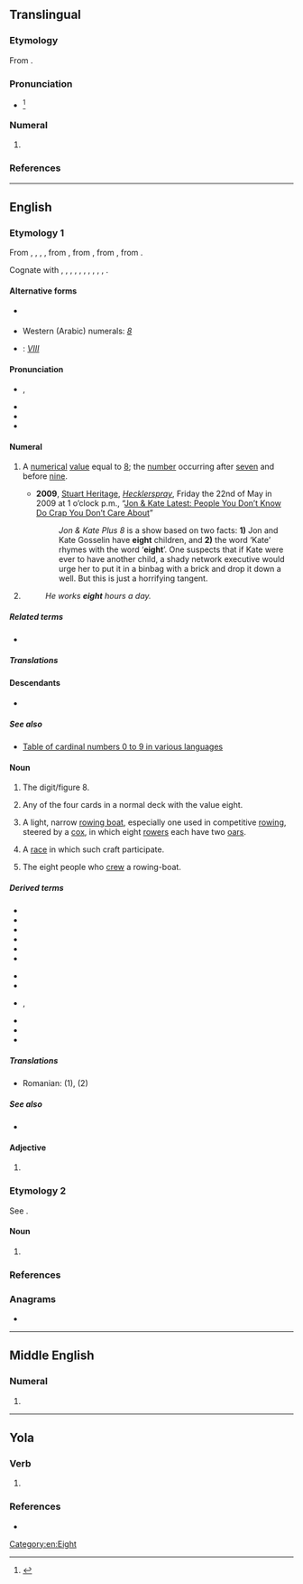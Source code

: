 ==Translingual==

===Etymology===
From {{der|mul|en|eight}}.

===Pronunciation===
* {{IPA|mul|/eɪt/}}<ref>{{cite book|url=https://www.icao.int/Meetings/anconf12/Document%20Archive/AN10_V2_cons%5B1%5D.pdf|title=Annex 10 to the Convention on International Civil Aviation: Aeronautical Telecommunications; Volume II Communication Procedures including those with PANS status|page=§5.2.1.4.3.1|publisher=International Civil Aviation Organization|edition=6th|date=October 2001|access-date=23 January 2019|archive-url=https://web.archive.org/web/20190331002913/https://www.icao.int/Meetings/anconf12/Document%20Archive/AN10_V2_cons%5B1%5D.pdf|archive-date=31 March 2019|url-status=live}}</ref>

===Numeral===
{{head|mul|numeral}}

# {{phonetic alphabet|NATO/ICAO=1|num=1|8}}
#: {{syn|mul|oktoeight|qq1=ITU/IMO}}

===References===
<references/>

----

==English==
{{wikipedia}}
{{number box|en|8}}

===Etymology 1===
From {{inh|en|enm|eighte}}, {{m|enm|aught}}, {{m|enm|eahte}}, {{m|enm|ahte}}, from {{inh|en|ang|eahta}}, from {{inh|en|gmw-pro|*ahtō}}, from {{inh|en|gem-pro|*ahtōu}}, from {{inh|en|ine-pro|*oḱtṓw}}.

Cognate with {{cog|sco|aucht||eight}}, {{cog|fy|acht||eight}}, {{cog|nl|acht||eight}}, {{cog|nds|acht||eight}}, {{cog|de|acht||eight}}, {{cog|no|åtte||eight}}, {{cog|sv|åtta||eight}}, {{cog|is|átta||eight}}, {{cog|la|octo||eight}}, {{cog|grc|ὀκτώ}}, {{cog|ga|ocht||eight}}.

====Alternative forms====
* {{l|en|aught}} {{qualifier|Scotland|archaic, rare}}
* Western (Arabic) numerals: ''[[8]]''
* {{w|Roman numerals}}: ''[[VIII]]''

====Pronunciation====
* {{a|RP|GenAm}} {{enPR|āt}}, {{IPA|en|/eɪt/}}
* {{audio|en|en-us-eight.ogg|Audio (US)}}
* {{rhymes|en|eɪt|s=1}}
* {{homophones|en|ait|ate|eyot}}

====Numeral====
{{head|en|numeral}}

# {{cln|en|cardinal numbers}} A [[numerical]] [[value]] equal to [[8]]; the [[number]] occurring after [[seven]] and before [[nine]].
#* '''2009''', [http://www.hecklerspray.com/author/stuart-heritage Stuart Heritage], ''[http://www.hecklerspray.com/ Hecklerspray]'', Friday the 22nd of May in 2009 at 1 o’clock p.m., “[http://www.hecklerspray.com/jon-kate-latest-people-you-dont-know-do-crap-you-dont-care-about/200934378.php Jon & Kate Latest: People You Don’t Know Do Crap You Don’t Care About]”
#*: ''Jon & Kate Plus 8'' is a show based on two facts: '''1)''' Jon and Kate Gosselin have '''eight''' children, and '''2)''' the word ‘Kate’ rhymes with the word ‘'''eight'''’. One suspects that if Kate were ever to have another child, a shady network executive would urge her to put it in a binbag with a brick and drop it down a well. But this is just a horrifying tangent.
# {{n-g|Describing a [[group]] or [[set]] with eight [[element]]s.}}
#: ''He works '''eight''' hours a day.''

=====Related terms=====
* {{l|en|eighth}}

=====Translations=====
{{trans-top|cardinal number 8}}{{multitrans|data=
* Aari: {{tt|aiw|qaskén-tamars}}
* Abaza: {{tt|abq|агӏба|alt=агIба}}
* Abkhaz: {{tt|ab|ааба|sc=Cyrl}}
* Adyghe: {{tt|ady|и}}
* Afar: {{t|aa|bacaar}}
* Afrikaans: {{tt|af|ag}}, {{tt+|af|agt}}
* Ainu: {{tt|ain|ツ゜ペサン|tr=tupesan}}
* Aiton: {{t-needed|aio}}
* Aklanon: {{tt|akl|waeo}}
* Albanian: {{tt+|sq|tetë}}
* Alutiiq: {{tt|ems|inglulgen}}
* American Sign Language: [[Image:LSQ 8.jpg|30px]]
* Amharic: {{tt+|am|ስምንት}} (numeral: {{tt|am|፰}})
* Apache:
*: Western Apache: {{tt|apw|tsebīī}}
* Arabic: {{tt+|ar|ثَمَانِيَة}} (numeral: {{tt|ar|٨}})
*: Egyptian Arabic: {{tt|arz|تمانية|tr=tamāniyya|sc=Arab}}
*: Hijazi Arabic: {{t|acw|ثَمَنْية|f|tr=tamanya}}, {{t|acw|تمنية|tr=tamanya}}
* Aragonese: {{tt|an|ueito}}, {{tt|an|ueit}}
* Aramaic:
*: Classical Syriac: {{tt|syc|ܬܡܢܝܐ|m|tr=təmānyā}}, {{tt|syc|ܬܡܢܐ|f|tr=təmānē}}
*: Jewish Babylonian Aramaic: {{tt|arc|תְּמַנְיָא|m|tr=təmanyā|sc=Hebr}}, {{tt|arc|תְּמָנֵא|f|tr=təmānē|sc=Hebr}}
*: Western Neo-Aramaic: {{tt|amw|ܬܡܢܝܐ|m|tr=ṯmōnya}}, {{tt|amw|ܬܡܢ|f|tr=ṯmōn}}
*: Assyrian Neo-Aramaic: {{tt|aii|ܬܡܲܢܝܵܐ|tr=tmānya}}
* Archi: {{tt|aqc|мекье}}
* Argobba: {{t|agj|ስምንት|tr=semment}}
* Armenian: {{tt+|hy|ութ}}
*: Old Armenian: {{tt|xcl|ութ}}
* Aromanian: {{tt|rup|optu}}
* Assamese: {{tt|as|আঠ}}
* Asturian: {{tt+|ast|ocho}}
* Atong (India): {{t|aot|chatgyk}}
* Avar: {{tt|av|микьго}}
* Aymara: {{tt|ay|kimsaqallqu}}
* Azerbaijani: {{tt+|az|səkkiz}}
* Bactrian: {{tt|xbc|αταο}}
* Balinese: {{tt|ban|kutus}}
* Banjarese: {{tt|bjn|dalapan}}
* Bashkir: {{tt|ba|һигеҙ}}
* Basque: {{tt+|eu|zortzi}}
* Bassa: {{tt|bsq|mɛ̀nɛ̌ìn-tã}}
* Belarusian: {{tt|be|во́сем}}, {{qualifier|collective}} {{tt|be|васьмёра}}
* Bengali: {{tt|bn|আট|sc=Beng}} (numeral: [[৮]])
* Bikol Central: {{tt+|bcl|walo}}
* Breton: {{tt+|br|eizh}}
* Brunei Malay: {{tt|kxd|lapan}}
* Budukh: {{tt|bdk|мийид}}
* Bulgarian: {{tt+|bg|о́сем}}
* Burmese: {{tt+|my|ရှစ်}} (numeral: {{tt+|my|၈}})
* Buryat: {{tt|bua|найман}}
* Catalan: {{tt+|ca|vuit}}
*: Valencian: {{tt+|ca|huit}}
* Cebuano: {{tt|ceb|walo}}
* Central Atlas Tamazight: {{tt|tzm|ⵜⴰⵎ|sc=Tfng}}
* Central Dusun: {{tt|dtp|walu}}
* Central Sierra Miwok: {{tt|csm|káw·inṭa-}}
* Chamicuro: {{tt|ccc|pusak}}
* Chamorro: {{t-needed|ch}}
* Chechen: {{tt|ce|бархӏ}}
* Cherokee: {{tt|chr|ᏧᏁᎳ}}
* Chichewa: {{tt|ny|sanu n'zitatu}}
* Chinese:
*: Cantonese: {{tt+|yue|八|tr=baat3}}
*: Dungan: {{tt|dng|ба}}
*: Gan: {{tt|gan|八|tr=pat}}
*: Hakka: {{tt|hak|八|tr=pat|sc=Hani}}
*: Jin: {{tt|cjy|八|tr=pu}}
*: Mandarin: {{tt+|cmn|八|tr=bā}} (numeral: {{tt+|cmn|捌}})
*: Min Bei: {{tt|mnp|八|tr=pai}}
*: Min Dong: {{tt|cdo|八|tr=paik}}, {{tt|cdo|八|tr=baig|sc=Hani}}
*: Min Nan: {{qualifier|Xiamen}} {{tt+|nan|八|tr=peh, poeh, pat|sc=Hani}}, {{qualifier|Teochew}} {{tt+|nan|八|tr=boih4|sc=Hani}}
*: Wu: {{tt|wuu|八|tr=paq}}
*: Xiang: {{tt|hsn|八|tr=pa}}
* Chinook Jargon: {{t|chn|stuxtkin}}
* Chukchi: {{tt|ckt|амӈырооткэн|tr=amṇyrootkėn}}
* Chuukese: {{tt|chk|wanu}}, {{tt|chk|wani-}}, {{tt|chk|wanichö}}, {{tt|chk|wanimön}}
* Chuvash: {{tt|cv|саккӑр|sc=Cyrl}}
* Classical Nahuatl: {{tt|nci|chicuēyi}}
* Cornish: {{tt|kw|eth}}
* Corsican: {{tt+|co|ottu}}
* Cree: {{tt|cr|ayinânew}}, {{tt|cr|ᐊᔨᓈᓀᐤ|sc=Cans}}
* Crimean Tatar: {{tt|crh|sekiz}}
* Czech: {{tt+|cs|osm}}
* Dalmatian: {{tt|dlm|uapto}}, {{tt|dlm|guapto}}, {{tt|dlm|uat}}
* Danish: {{tt+|da|otte}}
* Dena'ina: {{tt|tfn|łtaqul'i}}
* Dhivehi: {{tt|dv|އަށް}}
* Dolgan: {{t|dlg|агыс}}
* Drung: {{t|duu|hyvt}}
* Dutch: {{tt+|nl|acht}}
* Dzongkha: {{tt|dz|བརྒྱད}}
* Eastern Mari: {{tt|chm|кандаше}}
* Erzya: {{tt|myv|кавксо}}
* Esperanto: {{tt+|eo|ok}}
* Estonian: {{tt+|et|kaheksa}}
* Even: {{tt|eve|дяпкан}}
* Evenki: {{tt|evn|дяпкун}}
* Extremaduran: {{tt|ext|ochu}}
* Faroese: {{tt+|fo|átta}}
* Fijian: {{tt+|fj|walu}}
* Finnish: {{tt+|fi|kahdeksan}}
* French: {{tt+|fr|huit}}
* Friulian: {{tt|fur|vot}}
* Galician: {{tt+|gl|oito}}
* Garifuna: {{tt|cab|widü}}
* Ge'ez: {{tt|gez|ሰማንቱ|m|sc=Ethi}}, {{tt|gez|ሰማኒ|f|sc=Ethi}} (numeral: {{tt|gez|፰}})
* Georgian: {{tt+|ka|რვა}}
* German: {{tt+|de|acht}}
*: Alemannic German: {{tt|gsw|acht}}
* Gilaki: {{t|glk|هشت|tr=hašt}}
* Gilbertese: {{tt|gil|wanua}}
* Gothic: {{tt|got|𐌰𐌷𐍄𐌰𐌿|sc=Goth}}
* Greek: {{tt+|el|οκτώ}}, {{tt|el|η΄}} {{qualifier|numeral}}
*: Ancient: {{tt|grc|ὀκτώ}}, {{tt|grc|η΄}} {{qualifier|numeral}}
* Greenlandic: {{tt|kl|arfineq pingasut}}
* Guaraní: {{tt|gn|poapy}}
* Gujarati: {{tt+|gu|આઠ}} (numeral: [[૮]])
* Haitian Creole: {{tt|ht|uit}}
* Hausa: {{tt|ha|takwas|alt=takwàs}}
* Hawaiian: {{tt|haw|walu}}, {{tt|haw|ʻewalu}}
* Hebrew: {{tt+|he|שְׁמוֹנֶה|tr=shmóne|f}} {{qualifier|used in counting}}, {{tt+|he|שְׁמוֹנָה|tr=shmoná|m}}
* Higaonon: {{t|mba|walo}}
* Hiligaynon: {{tt|hil|walo}}
* Hindi: {{tt+|hi|आठ}} (numeral: {{tt+|hi|८}}), {{tt+|hi|अष्ट}}, {{tt+|hi|अठ}}
* Hlai: {{t|lic|ghou}}
* Hopi: {{tt|hop|nanal}}
* Hungarian: {{tt+|hu|nyolc}}
* Hunsrik: {{tt|hrx|acht}}
* Icelandic: {{tt+|is|átta}}
* Ido: {{tt+|io|ok}}
* Igbo: {{t-needed|ig}}
* Ilocano: {{tt|ilo|walo}}
* Indonesian: {{tt+|id|delapan}}
* Interlingua: {{tt+|ia|octo}}
* Iranun: {{t-needed|ill}}
* Irish: {{tt+|ga|ocht}}
* Isnag: {{t|isd|walo}}
* Istriot: {{t|ist|uoto}}, {{tt|ist|uotto}}
* Italian: {{tt+|it|otto}}
* Japanese: {{tt+|ja|八|tr=はち, hachi}}, {{tt+|ja|八つ|tr=やっつ, やつ, yattsu, yatsu}}, {{tt+|ja|８|tr=はち, hachi}}
* Jarai: {{tt|jra|sơpăn}}
* Javanese: {{tt+|jv|ꦮꦺꦴꦭꦸ}}
* Jeju: {{tt|jje|ᄋᆢᄃᆞᆸ}}
* Jurchen: {{tt|juc|jhakun}}
* Kabardian: {{tt|kbd|и}}
* Kalmyk: {{tt|xal|нәәмн}}
* Kannada: {{tt+|kn|ಎಂಟು}} (numeral: {{tt+|kn|೮}})
* Kapampangan: {{tt|pam|walu}}
* Karachay-Balkar: {{tt|krc|сегиз|sc=Cyrl}}
* Karelian: {{tt|krl|kaheksa}}
* Kashubian: {{tt|csb|òsmë}}
* Kaurna: {{tt|zku|ngarla}}
* Kazakh: {{tt+|kk|сегіз}}
* Khamti: {{t-needed|kht}}
* Khmer: {{tt+|km|ប្រាំបី|tr=pram bei}} (numeral: {{l|km|៨}})
* Khoekhoe: {{tt|naq|ǁkhaisa}}
* Komi-Zyrian: {{tt|kpv|кӧкямыс}}
* Korean: {{tt+|ko|여덟}}, {{tt+|ko|팔(八)}}
* Kurdish:
*: Central Kurdish: {{tt+|ckb|ھەشت}}
*: Northern Kurdish: {{tt+|kmr|heşt}}
* Kyrgyz: {{tt+|ky|сегиз}}
* Ladin: {{tt|lld|ot}}
* Lak: {{tt|lbe|мяйва}}
* Lakota: {{tt|lkt|šaglóǧaŋ}}
* Lao: {{tt|lo|ແປດ}} (numeral: {{l|lo|໘}})
* Latgalian: {{tt|ltg|ostoni|m}}, {{tt|ltg|ostonis|f}}
* Latin: {{tt+|la|octo}}
* Latvian: {{tt+|lv|astoņi|m}}, {{tt|lv|astoņas|f}}
* Lezgi: {{tt|lez|муьжуьд}}
* Ligurian: {{tt|lij|éutto}}
* Lithuanian: {{tt+|lt|aštuoni|m}}, {{tt|lt|aštuonios|f}}
* Livonian: {{tt|liv|kōdõks}}
* Lombard: {{tt|lmo|vòt}}
* Louisiana Creole French: {{t|lou|wit}}
* Low German:
*: German Low German: {{tt+|nds-de|acht}}
* Luxembourgish: {{tt+|lb|aacht}}
* Lü: {{tt|khb|ᦶᦔᧆᧈ}} (numeral: [[᧘]])
* Macedonian: {{tt+|mk|о́сум}}
* Madurese: {{tt|mad|balluʔ}}
* Maguindanao: {{tt|mdh|walu}}
* Malagasy: {{tt+|mg|valo}}
{{trans-mid}}
* Malay:
*: Jawi: {{tt|ms|لاڤن|sc=Arab}}, {{tt|ms|دلاڤن|sc=Arab}}, {{tt|ms|سلاڤن|sc=Arab}}, {{tt|ms|استا|sc=Arab}}
*: Rumi: {{tt+|ms|lapan}}, {{tt|ms|delapan}}, {{tt|ms|selapan}}, {{tt|ms|asta}}
* Malayalam: {{tt|ml|എട്ടു|sc=Mlym}}, {{tt+|ml|എട്ട്|sc=Mlym}} (numeral: [[൮]])
* Maltese: {{tt+|mt|tmienja}}
* Manchu: {{tt|mnc|ᠵᠠᡴᡡᠨ}}
* Mangarevan: {{tt|mrv|varu}}
* Mansaka: {{tt|msk|waro}}
* Mansi: {{tt|mns|нёллов}}
* Manx: {{tt|gv|hoght}}
* Maori: {{tt+|mi|waru}}
* Maranao: {{tt|mrw|walo}}
* Marathi: {{tt|mr|आठ}}
* Maricopa: {{tt|mrc|supxuk}}
* Marshallese: {{tt|mh|ralitōk}}
* Mazanderani: {{tt|mzn|هشت|tr=hašt}}
* Middle English: {{t|enm|eighte}}
* Minangkabau: {{tt|min|salapan}}
* Mingrelian: {{tt|xmf|რუო}}
* Mirandese: {{tt|mwl|uito}}
* Mizo: {{t|lus|pa-riat}}
* Moksha: {{tt|mdf|кафкса}}
* Mongolian: {{tt+|mn|найм}}, {{tt|mn|ᠨᠠᠢᠮᠠᠨ}} (numeral: [[᠘]])
* Montagnais: {{qualifier|Sheshatshiu Innu}} {{tt|moe|nishuaush}}, {{qualifier|Mushuau Innu}} {{tt|moe|nianeu}}
* Munsee: {{tt|umu|xáash}}
* Muong: {{tt|mtq|thảm}}
* Mòcheno: {{tt|mhn|òcht}}
* Nahuatl: {{tt|nah|chicuei}}
* Nanai: {{tt|gld|дякпун}}
* Nauruan: {{tt|na|aoju}}
* Navajo: {{tt|nv|tseebíí}}
* Negidal: {{tt|neg|ӡапкун}}
* Nepali: {{tt+|ne|आठ}}
* Niuean: {{tt|niu|valu}}
* Nivkh: {{t|niv|минр̌}}
* North Frisian:
*: Föhr-Amrum and Sylt: {{tt|frr|aacht}}
*: Helgoland: {{tt|frr|ach}}
*: Mooring: {{tt|frr|oocht}}
* Northern Thai: {{tt|nod|ᨸᩯ᩠ᨯ}}
* Norwegian:
*: Bokmål: {{tt+|nb|åtte}}
*: Nynorsk: {{tt+|nn|åtte}}
* O'odham: {{tt|ood|gigik}}
* Occitan: {{tt+|oc|uèch}}, {{tt+|oc|uèit}}, {{tt+|oc|uòch}}
* Ojibwe: {{tt|oj|nishwaaswi}}
* Old Church Slavonic:
*: Cyrillic: {{tt|cu|осмь|sc=Cyrs}}
* Old English: {{tt|ang|eahta}}, {{tt|ang|æhta}} {{qualifier|Anglian}}, {{tt|ang|ehta}} {{qualifier|West Saxon}}
* Old Frisian: {{tt|ofs|achta}}
* Old Javanese: {{tt|kaw|wolu}}
* Old Prussian: {{tt|prg|astōnei}}
* Oriya: {{tt|or|ଆଠ}} (numeral: {{tt|or|୮}})
* Orok: {{tt|oaa|ӡапку}}<ref>''Чипāлиннēсал декларāсиjачи нари доролбони/Universal Declaration of Human Rights in Orok language'' http://www.simdp.com/uploads/files/FINAL_Declaration_Uilt_v4_RE_2.pdf</ref>
* Oromo: {{tt|om|saddeet}}
* Ossetian: {{tt|os|аст}}
* Ottoman Turkish: {{tt|ota|سكز|tr=sekiz}}
* Pali: {{t-needed|pi}}
* Pashto: {{tt+|ps|اته|tr=atë}}
* Pennsylvania German: {{tt|pdc|achde}}, {{tt|pdc|acht}}
* Persian: {{tt+|fa|هشت|tr=hašt}} (numeral: {{tt|fa|۸}})
* Phake: {{t-needed|phk}}
* Piedmontese: {{tt|pms|eut}}
* Polish: {{tt+|pl|osiem}}, {{qualifier|collective}} {{tt+|pl|ośmioro}}
* Portuguese: {{tt+|pt|oito}}
* Punjabi: {{tt+|pa|ਅੱਠ|sc=Guru}} (numeral: {{tt|pa|੮}})
* Quechua: {{tt|qu|pusaq}}, {{tt|qu|pusag}}
* Rarotongan: {{tt|rar|varu}}
* Rohingya: {{t|rhg|añctho}}, {{t|rhg|añcto}}
* Romagnol: {{t-needed|rgn}}
* Romani: {{tt|rom|oxto}}
*: Kalo Finnish Romani: {{tt|rmf|oȟta}}
* Romanian: {{tt+|ro|opt}}
* Romansch: {{tt|rm|otg}}, {{tt|rm|ot}}, {{tt|rm|och}}
* Russian: {{tt+|ru|во́семь}}, {{qualifier|collective}} {{tt+|ru|во́сьмеро}}
* Rusyn: {{tt|rue|ву́сям}}
* S'gaw Karen: {{tt|ksw|ဃိး}}
* Saho: {{t|ssy|baxar}}
* Sami:
*: Inari: {{tt|smn|käävci}}
*: Northern: {{tt|se|gávcci}}
*: Skolt: {{tt|sms|kä´hcc}}
*: Southern: {{tt|sma|gaektsie}}
* Samoan: {{tt+|sm|valu}}
* Sanskrit: {{tt+|sa|अष्टन्}}, {{tt+|sa|अष्ट}}
* Santali: {{tt|sat|ᱤᱨᱟᱹᱞ}}
* Sardinian: {{tt|sc|òto}}, {{tt|sc|òtu}}
* Saterland Frisian: {{tt|stq|oachte}}
* Scots: {{tt|sco|aicht}}
* Scottish Gaelic: {{tt|gd|ochd|m}}, {{qualifier|of persons:}} {{tt|gd|ochdnar|m}}
* Serbo-Croatian:
*: Cyrillic: {{tt|sh|о̏сам|sc=Cyrl}}
*: Roman: {{tt|sh|ȍsam|sc=Latn}}
* Shan: {{tt+|shn|ပႅတ်ႇ}} (numeral: {{tt|shn|႘}})
* Sherpa: {{t|xsr|བརྒྱད}}
* Sichuan Yi: {{tt|ii|ꉆ}}
* Sicilian: {{tt+|scn|ottu}}
* Sidamo: {{t|sid|sette}}
* Sikkimese: {{tt|sip|གྱེ}}
* Silesian: {{tt|szl|uoźym}}
* Sindhi: {{tt+|sd|اٺ|tr=āṭha|alt=اَٺَ|sc=sd-Arab}}
* Sinhalese: {{tt+|si|අට|sc=Sinh}}
* Slovak: {{tt+|sk|osem}}
* Slovene: {{tt+|sl|ósem}}
* Solon: {{tt|tuw-sol|dʒapkʊn}}
* Somali: {{tt|so|siddeed}}
* Sorbian:
*: Lower Sorbian: {{tt|dsb|wósym}}
*: Upper Sorbian: {{tt|hsb|wósom}}, {{tt|hsb|wosom}}
* Southern Ohlone: {{tt|css|taittimin}}
* Southern Thai: {{t-needed|sou}}
* Spanish: {{tt+|es|ocho}}
* Sranan Tongo: {{tt|srn|ayti}}
* Sundanese: {{tt+|su|dalapan}}
* Swahili: {{tt+|sw|nane}}
* Swedish: {{tt+|sv|åtta}}
* Sylheti: {{t|syl|ꠀꠑ}}
* Tabasaran: {{tt|tab|миржуб}}
* Tagalog: {{tt+|tl|walo}}
* Tahitian: {{tt|ty|va'u}}
* Tai Dam: {{tt|blt|ꪵꪜꪒ}}
* Tai Nüa: {{t-needed|tdd}}
* Tajik: {{tt+|tg|ҳашт}}
* Tamil: {{tt+|ta|எட்டு}} (numeral: {{tt|ta|௮}})
* Taos: {{tt|twf|xwíli}}
* Tashelhit: {{tt|shi|tam|m|f}}
* Tatar: {{tt+|tt|сигез|sc=Cyrl}}
* Tausug: {{tt|tsg|walu}}
* Tedim Chin: {{t|ctd|giat}}
* Telugu: {{tt+|te|ఎనిమిది}} (numeral: {{tt+|te|౮}})
* Tetum: {{tt|tet|ualu}}
* Thai: {{tt+|th|แปด}} (numeral: {{tt+|th|๘}})
* Tibetan: {{tt|bo|བརྒྱད|sc=Tibt}} (numeral: {{tt|bo|༨}})
* Tigre: {{tt|tig|ሰማን|sc=Ethi}} (numeral: {{tt|tig|፰}})
* Tigrinya: {{tt+|ti|ሸሞንተ|sc=Ethi}} (numeral: {{tt|ti|፰}})
* Tlingit: {{tt|tli|nas’gadooshú}}
* Tocharian A: {{tt|xto|okät}}
* Tocharian B: {{tt|txb|okt}}
* Tok Pisin: {{tt|tpi|etpela}}
* Tongan: {{tt|to|valu}}
* Turkish: {{tt+|tr|sekiz}}
* Turkmen: {{tt+|tk|sekiz}}
* Tuvaluan: {{tt|tvl|valu}}
* Tz'utujil: {{tt|tzj|bilaje}}
* Udi: {{tt|udi|мугъ}}
* Udihe: {{tt|ude|ʒакпу}}
* Udmurt: {{tt|udm|тямыс}}
* Ukrainian: {{tt+|uk|ві́сім}}, {{qualifier|collective numeral}} {{tt|uk|во́сьмеро}}
* Unami: {{tt|unm|xash}}
* Urdu: {{tt+|ur|آٹھ|tr=āṭh}}
* Uyghur: {{tt+|ug|سەككىز|sc=ug-Arab}}
* Uzbek: {{tt+|uz|sakkiz}}
* Venetian: {{tt|vec|oto}}
* Veps: {{tt|vep|kahesa}}
* Vietnamese: {{tt+|vi|tám}}
* Vilamovian: {{tt|wym|aocht}}
* Volapük: {{tt+|vo|jöl}}
* Votic: {{tt|vot|kahõsaa}} / {{tt|vot|кахысаа}}
* Võro: {{tt|vro|katõssa}}
* Wakhi: {{tt|wbl|at}}
* Walloon: {{tt+|wa|ût}}
* Waray-Waray: {{tt|war|walo}}
* Welsh: {{tt+|cy|wyth}}
* West Frisian: {{tt+|fy|acht}}
* Western Bukidnon Manobo: {{tt|mbb|walu}}
* White Hmong: {{tt|mww|yim}}
* Winnebago: {{tt|win|haruwąk}}
* Wolof: {{tt|wo|juróom ñett}}
* Xhosa: {{tt|xh|sibhozo}}
* Yagnobi: {{tt|yai|ашт}}
* Yakan: {{tt|yka|walu'}}
* Yakut: {{tt|sah|аҕыс|sc=Cyrl}}
* Yao: {{tt|yao|msano na tatu}}
* Yiddish: {{tt|yi|אַכט|sc=Hebr}}
* Yup'ik: {{tt|esu|pingayunlegen}}
* Zazaki: {{tt+|zza|heşt}}
* Zhuang: {{tt|za|bet}}
* Zou: {{t|zom|giet}}
* Zulu: {{tt+|zu|isishiyagalombili}}
* Zuni: {{tt|zun|ha'elekk'ya}}
}}
{{trans-bottom}}

{{trans-top|set or group with eight components}}{{multitrans|data=
* Catalan: {{tt+|ca|vuitena|f}}
*: Valencian: {{tt+|ca|huitena|f}}
* Hebrew: {{t+|he|שְׁמִינִיָּה|f|tr=shminiyá}}
* Lithuanian: {{tt+|lt|aštuoneri|m}}, {{tt|lt|aštuonerios|f}}
{{trans-mid}}
* Macedonian: {{tt|mk|осморка|f}}
* Russian: {{tt+|ru|восьмёрка|f}}
* Scottish Gaelic: {{tt|gd|ochd|m|alt=a h-ochd}}, {{qualifier|of persons:}} {{tt|gd|ochdnar|m}}
}}
{{trans-bottom}}

====Descendants====
* {{desc|srn|aiti}}

=====See also=====
* [[Appendix:Cardinal_numbers_0_to_9|Table of cardinal numbers 0 to 9 in various languages]]

====Noun====
{{en-noun}}

# The digit/figure 8.
# {{lb|en|playing cards}} Any of the four cards in a normal deck with the value eight.
# {{lb|en|nautical}} A light, narrow [[rowing boat]], especially one used in competitive [[rowing]], steered by a [[cox]], in which eight [[rower]]s each have two [[oar]]s.
# {{lb|en|rowing|especially in plural}} A [[race]] in which such craft participate.
# {{lb|en|rowing}} The eight people who [[crew]] a rowing-boat.

=====Derived terms=====
{{der-top}}
* {{l|en|eight ball}}
* {{l|en|eight-bar blues}}
* {{l|en|eight-day clock}}
* {{l|en|eight-jewel}}
* {{l|en|eight-precious}}
* {{l|en|eight-treasure}}
{{der-mid}}
* {{l|en|eighty}}
* {{l|en|figure eight}}
* {{l|en|figure of eight}}, {{l|en|figure-of-eight}}
* {{l|en|number eight}}
* {{l|en|piece of eight}}
* {{l|en|straight-eight}}
{{der-bottom}}

=====Translations=====
{{trans-top|The digit/figure 8}}{{multitrans|data=
* Arabic: {{tt+|ar|ثَمَانِيَةٌ|f}}
* Basque: {{tt+|eu|zortzi}}
* Belarusian: {{tt|be|васьмёрка|f|sc=Cyrl}}
* Bulgarian: {{tt|bg|осмица|f}}
* Catalan: {{tt+|ca|vuit|m}}
*: Valencian: {{tt+|ca|huit|m}}
* Danish: {{tt|da|ottetal|n}}
* Dutch: {{tt+|nl|acht|f}}
* Finnish: {{tt+|fi|kahdeksikko}}, {{tt+|fi|kasi}}
* French: {{tt+|fr|huit|m}}
* German: {{tt+|de|Acht|f}}
* Hindi: {{tt+|hi|अष्ट|m}}, {{tt+|hi|आठ|m}}
* Hungarian: {{tt+|hu|nyolcas}}
* Latvian: {{tt|lv|astoņnieks|m}}, {{tt|lv|astotnieks|m}}
{{trans-mid}}
* Lithuanian: {{tt+|lt|aštuonetas|m}}
* Luxembourgish: {{tt+|lb|Aacht|f}}
* Macedonian: {{tt|mk|осмица|f}}, {{tt|mk|осумка|f}}
* Old English: {{tt|ang|eahta}}
* Pennsylvania German: {{tt|pdc|achde}}, {{tt|pdc|acht}}
* Polish: {{tt+|pl|ósemka|f}} (1,2)
* Portuguese: {{tt+|pt|oito|m}}
* Russian: {{tt+|ru|восьмёрка|f}}
* Sanskrit: {{tt+|sa|अष्ट}}
* Swedish: {{tt+|sv|åtta|c}}
* Ukrainian: {{tt+|uk|ві́сімка|f}} {{qualifier|rare}}
}}
{{trans-bottom}}

{{trans-top|Playing card with value 8}}{{multitrans|data=
* Bulgarian: {{tt|bg|осмица|f}}
* Catalan: {{tt+|ca|vuit|m}}
*: Valencian: {{tt+|ca|huit|m}}
* Danish: {{tt+|da|otter|c}}
* Dutch: {{tt+|nl|acht|f}}
* Finnish: {{tt+|fi|kahdeksikko}}, {{tt+|fi|kasi}}
* French: {{tt+|fr|huit|m}}
* German: {{tt+|de|Acht|f}}
{{trans-mid}}
* Latvian: {{tt|lv|astoņnieks|m}}, {{tt|lv|astotnieks|m}}
* Luxembourgish: {{tt+|lb|Aacht|f}}
* Macedonian: {{tt|mk|осмица|f}}, {{tt|mk|осумка|f}}
* Polish: {{tt+|pl|ósemka|f}} (1,2)
* Portuguese: {{tt+|pt|oito|m}}
* Russian: {{tt+|ru|восьмёрка|f}}
* Swedish: {{tt+|sv|åtta|c}}
* Ukrainian: {{tt+|uk|ві́сімка|f}}
}}
{{trans-bottom}}

{{checktrans-top}}
* Romanian: {{t-check|ro|optar|m}} (1), {{t+check|ro|opt|m}} (2)
{{trans-mid}}
{{trans-bottom}}

=====See also=====
* {{l|en|section 8}}
{{table:playing cards/en}}

====Adjective====
{{en-adjective|-}}

# {{obsolete spelling of|en|eighth}}

===Etymology 2===
See {{m|en|ait}}.

====Noun====
{{en-noun}}

# {{alternative spelling of|en|ait}} {{q|island in a river}}

{{Webster 1913}}

===References===
<references/>

===Anagrams===
* {{anagrams|en|a=eghit|Tighe}}

[[Category:en:Eight]]

----

==Middle English==

===Numeral===
{{head|enm|numeral}}

# {{alt form|enm|eighte}}

----

==Yola==

===Verb===
{{head|yol|verb}}

# {{alt form|yol|at||eat}}

===References===
* {{R:Poole 1867|page=38}}